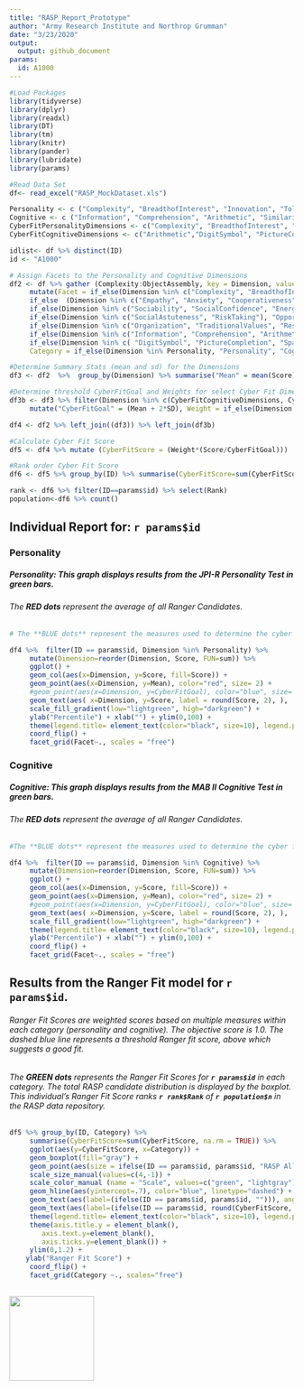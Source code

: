 ```yaml
---
title: "RASP_Report_Prototype"
author: "Army Research Institute and Northrop Grumman"
date: "3/23/2020"
output:
  output: github_document
params:
  id: A1000
---
```


```r
#Load Packages
library(tidyverse)
library(dplyr)
library(readxl)
library(DT)
library(tm)
library(knitr)
library(pander)
library(lubridate)
library(params)

#Read Data Set
df<- read_excel("RASP_MockDataset.xls")

Personality <- c ("Complexity", "BreadthofInterest", "Innovation", "Tolerance", "Empathy", "Anxiety", "Cooperativeness", "Sociability", "SocialConfidence", "EnergyLevel", "SocialAstuteness", "RiskTaking", "Organization", "TraditionalValues", "Responsibility")
Cognitive <- c ("Information", "Comprehension", "Arithmetic", "Similarities", "Vocabulary", "DigitSymbol", "PictureCompletion", "Spatial", "PictureArrangement", "ObjectAssembly")
CyberFitPersonalityDimensions <- c("Complexity", "BreadthofInterest", "Innovation", "Tolerance","Cooperativeness","RiskTaking","Organization", "Responsibility")
CyberFitCognitiveDimensions <- c("Arithmetic","DigitSymbol", "PictureCompletion", "Spatial", "PictureArrangement", "ObjectAssembly")

idlist<- df %>% distinct(ID)
id <- "A1000"

# Assign Facets to the Personality and Cognitive Dimensions
df2 <- df %>% gather (Complexity:ObjectAssembly, key = Dimension, value = Score) %>%
     mutate(Facet = if_else(Dimension %in% c("Complexity", "BreadthofInterest", "Innovation", "Tolerance"), "Analytical", 
     if_else  (Dimension %in% c("Empathy", "Anxiety", "Cooperativeness"), "Emotional", 
     if_else(Dimension %in% c("Sociability", "SocialConfidence", "EnergyLevel"), "Extroverted", 
     if_else(Dimension %in% c("SocialAstuteness", "RiskTaking"), "Opportunistic", 
     if_else(Dimension %in% c("Organization", "TraditionalValues", "Responsibility"), "Dependable", 
     if_else(Dimension %in% c("Information", "Comprehension", "Arithmetic", "Similarities", "Vocabulary"), "Verbal", 
     if_else(Dimension %in% c( "DigitSymbol", "PictureCompletion", "Spatial", "PictureArrangement", "ObjectAssembly"), "Performance", "NA"))))))), 
     Category = if_else(Dimension %in% Personality, "Personality", "Cognitive"))

#Determine Summary Stats (mean and sd) for the Dimensions
df3 <- df2  %>%  group_by(Dimension) %>% summarise("Mean" = mean(Score), "SD"=sd(Score))

#Determine threshold CyberFitGoal and Weights for select Cyber Fit Dimensions
df3b <- df3 %>% filter(Dimension %in% c(CyberFitCognitiveDimensions, CyberFitPersonalityDimensions)) %>% 
     mutate("CyberFitGoal" = (Mean + 2*SD), Weight = if_else(Dimension %in% c(CyberFitPersonalityDimensions), 1*1/8, 1*1/5))

df4 <- df2 %>% left_join((df3)) %>% left_join(df3b)

#Calculate Cyber Fit Score
df5 <- df4 %>% mutate (CyberFitScore = (Weight*(Score/CyberFitGoal)))

#Rank order Cyber Fit Score
df6 <- df5 %>% group_by(ID) %>% summarise(CyberFitScore=sum(CyberFitScore, na.rm = TRUE)) %>% mutate(Rank = rank(-CyberFitScore))

rank <- df6 %>% filter(ID==params$id) %>% select(Rank)
population<-df6 %>% count()

```

## Individual Report for: `r params$id`

### Personality

##### Personality: This graph displays results from the JPI-R Personality Test in **green bars**.

###### The **RED dots** represent the average of all Ranger Candidates. 

```r
# The **BLUE dots** represent the measures used to determine the cyber fit score and the objective value for the measure. 

df4 %>%  filter(ID == params$id, Dimension %in% Personality) %>%  
     mutate(Dimension=reorder(Dimension, Score, FUN=sum)) %>% 
     ggplot() + 
     geom_col(aes(x=Dimension, y=Score, fill=Score)) +
     geom_point(aes(x=Dimension, y=Mean), color="red", size= 2) +
     #geom_point(aes(x=Dimension, y=CyberFitGoal), color="blue", size= 3) +
     geom_text(aes( x=Dimension, y=Score, label = round(Score, 2), ),  hjust = 1,  size=3.5, color="black") + 
     scale_fill_gradient(low="lightgreen", high="darkgreen") + 
     ylab("Percentile") + xlab("") + ylim(0,100) +
     theme(legend.title= element_text(color="black", size=10), legend.position = "blank") +
     coord_flip() + 
     facet_grid(Facet~., scales = "free")
```

### Cognitive

##### Cognitive: This graph displays results from the MAB II Cognitive Test in **green bars**.  

###### The **RED dots** represent the average of all Ranger Candidates.    

```r
#The **BLUE dots** represent the measures used to determine the cyber fit score and the objective value for the measure.

df4 %>%  filter(ID == params$id, Dimension %in% Cognitive) %>%  
     mutate(Dimension=reorder(Dimension, Score, FUN=sum)) %>% 
     ggplot() + 
     geom_col(aes(x=Dimension, y=Score, fill=Score)) +
     geom_point(aes(x=Dimension, y=Mean), color="red", size= 2) +
     #geom_point(aes(x=Dimension, y=CyberFitGoal), color="blue", size= 3) +
     geom_text(aes( x=Dimension, y=Score, label = round(Score, 2), ),  hjust = 1,  size=3.5, color="black") +
     scale_fill_gradient(low="lightgreen", high="darkgreen") + 
     theme(legend.title= element_text(color="black", size=10), legend.position = "blank") +
     ylab("Percentile") + xlab("") + ylim(0,100) +
     coord_flip() + 
     facet_grid(Facet~., scales = "free")
```

## Results from the Ranger Fit model for `r params$id`.  
###### Ranger Fit Scores are weighted scores based on multiple measures within each category (personality and cognitive).  The objective score is 1.0.  The dashed blue line represents a threshold Ranger fit score, above which suggests a good fit.  

###### The **GREEN dots** represents the Ranger Fit Scores for **`r params$id`** in each category.  The total RASP candidate distribution is displayed by the boxplot.  This individual's Ranger Fit Score ranks **`r rank$Rank`** of **`r population$n`** in the RASP data repository.

```r
df5 %>% group_by(ID, Category) %>% 
     summarise(CyberFitScore=sum(CyberFitScore, na.rm = TRUE)) %>%  
     ggplot(aes(y=CyberFitScore, x=Category)) + 
     geom_boxplot(fill="gray") + 
     geom_point(aes(size = ifelse(ID == params$id, params$id, "RASP All"), color = ifelse(ID == params$id, params$id, "RASP All")))  + 
     scale_size_manual(values=c(4,-1)) +  
     scale_color_manual (name = "Scale", values=c("green", "lightgray")) +
     geom_hline(aes(yintercept=.7), color="blue", linetype="dashed") +
     geom_text(aes(label=(ifelse(ID == params$id, params$id, ""))), angle = "45", fill="white", vjust=0, hjust=-.31, size=4, color="green", size=3) +
     geom_text(aes(label=(ifelse(ID == params$id, round(CyberFitScore, 2), ""))), vjust=2, size=4, color="black", size=3) +
     theme(legend.title= element_text(color="black", size=10), legend.position = "blank")  + 
     theme(axis.title.y = element_blank(),
        axis.text.y=element_blank(),
        axis.ticks.y=element_blank()) +
     ylim(0,1.2) +
    ylab("Ranger Fit Score") +
     coord_flip() + 
     facet_grid(Category ~., scales="free")

```

## 
![](RangerInsignia.jpg){width=150px}